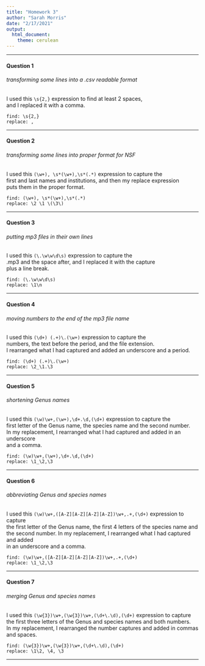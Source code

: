 ```yaml
---
title: "Homework 3"
author: "Sarah Morris"
date: "2/17/2021"
output: 
  html_document: 
    theme: cerulean
---
```

___


#### Question 1    
###### transforming some lines into a .csv readable format  


I used this `\s{2,}` expression to find at least 2 spaces,  
and I replaced it with a comma.


```
find: \s{2,}
replace: , 
```
___
#### Question 2   
###### transforming some lines into proper format for NSF  

I used this `(\w+), \s*(\w+),\s*(.*)` expression to capture the  
first and last names and institutions, and then my replace expression  
puts them in the proper format.


```
find: (\w+), \s*(\w+),\s*(.*)
replace: \2 \1 \(\3\)
```
___
#### Question 3   
###### putting mp3 files in their own lines 

I used this `(\.\w\w\d\s)` expression to capture the  
.mp3 and the space after, and I replaced it with the capture  
plus a line break.


```
find: (\.\w\w\d\s)
replace: \1\n
```
___
#### Question 4   
###### moving numbers to the end of the mp3 file name 

I used this `(\d+) (.+)\.(\w+)` expression to capture the  
numbers, the text before the period, and the file extension.  
I rearranged what I had captured and added an underscore and a period.   

```
find: (\d+) (.+)\.(\w+)
replace: \2_\1.\3
```
___
#### Question 5   
###### shortening Genus names

I used this `(\w)\w+,(\w+),\d+.\d,(\d+)` expression to capture the  
first letter of the Genus name, the species name and the second number.  
In my replacement, I rearranged what I had captured and added in an underscore   
and a comma.  

```
find: (\w)\w+,(\w+),\d+.\d,(\d+)
replace: \1_\2,\3
```
___
#### Question 6   
###### abbreviating Genus and species names 

I used this `(\w)\w+,([A-Z][A-Z][A-Z][A-Z])\w+,.+,(\d+)` expression to capture   
the first letter of the Genus name, the first 4 letters of the species name and   
the second number. In my replacement, I rearranged what I had captured and added   
in an underscore and a comma. 

```
find: (\w)\w+,([A-Z][A-Z][A-Z][A-Z])\w+,.+,(\d+)
replace: \1_\2,\3
```
___
#### Question 7   
###### merging Genus and species names 

I used this `(\w{3})\w+,(\w{3})\w+,(\d+\.\d),(\d+)` expression to capture   
the first three letters of the Genus and species names and both numbers.  
In my replacement, I rearranged the number captures and added in commas and spaces.  

```
find: (\w{3})\w+,(\w{3})\w+,(\d+\.\d),(\d+)
replace: \1\2, \4, \3
```
___
